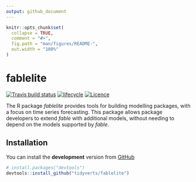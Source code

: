 ```yaml
---
output: github_document
---
```


<!-- README.md is generated from README.Rmd. Please edit that file -->

```r
knitr::opts_chunk$set(
  collapse = TRUE,
  comment = "#>",
  fig.path = "man/figures/README-",
  out.width = "100%"
)
```

# fablelite
[![Travis build status](https://travis-ci.org/tidyverts/fablelite.svg?branch=master)](https://travis-ci.org/tidyverts/fablelite)
[![lifecycle](https://img.shields.io/badge/lifecycle-experimental-orange.svg)](https://www.tidyverse.org/lifecycle/#experimental)
[![Licence](https://img.shields.io/badge/licence-GPL--3-blue.svg)](https://www.gnu.org/licenses/gpl-3.0.en.html)

The R package *fablelite* provides tools for building modelling packages, with a focus on time series forecasting. This package allows package developers to extend  *fable* with additional models, without needing to depend on the models supported by *fable*.

## Installation

You can install the **development** version from
[GitHub](https://github.com/tidyverts/fablelite)

```r
# install.packages("devtools")
devtools::install_github("tidyverts/fablelite")
```
